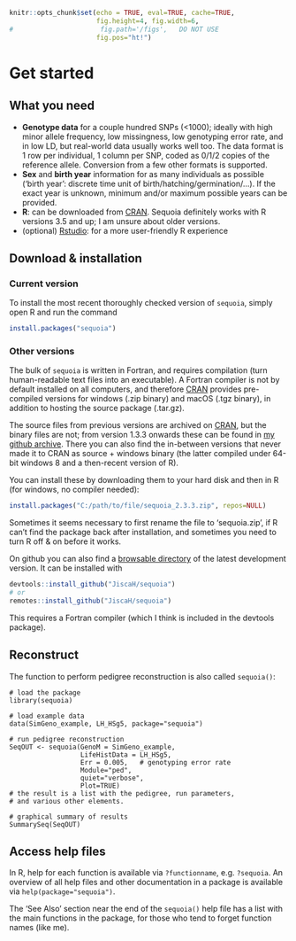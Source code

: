 ```r
knitr::opts_chunk$set(echo = TRUE, eval=TRUE, cache=TRUE,
                      fig.height=4, fig.width=6, 
#                      fig.path='/figs',   DO NOT USE
                      fig.pos="ht!")
```

# Get started


## What you need
- **Genotype data** for a couple hundred SNPs (<1000); ideally with high minor allele frequency, low missingness, low genotyping error rate, and in low LD, but real-world data usually works well too. The data format is 1 row per individual, 1 column per SNP, coded as 0/1/2 copies of the reference allele. Conversion from a few other formats is supported.
- **Sex** and **birth year** information for as many individuals as possible ('birth year': discrete time unit of birth/hatching/germination/...). If the exact year is unknown, minimum and/or maximum possible years can be provided.
- **R**: can be downloaded from [CRAN](https://cran.r-project.org/). Sequoia definitely works with R versions 3.5 and up; I am unsure about older versions. 
- (optional) [Rstudio](https://rstudio.com/products/rstudio/): for a more user-friendly R experience


## Download & installation

### Current version
To install the most recent thoroughly checked version of `sequoia`, simply open R and run the command 
```r
install.packages("sequoia") 
```


### Other versions
The bulk of `sequoia` is written in Fortran, and requires compilation (turn human-readable text files into an executable). A Fortran compiler is not by default installed on all computers, and therefore [CRAN](https://CRAN.R-project.org/package=sequoia) provides pre-compiled versions for windows (.zip binary) and macOS (.tgz binary), in addition to hosting the source package (.tar.gz).  

The source files from previous versions are archived on [CRAN](https://cran.r-project.org/src/contrib/Archive/sequoia/), but the binary files are not; from version 1.3.3 onwards these can be found in [my github archive](https://github.com/JiscaH/sequoia_archives). There you can also find the in-between versions that never made it to CRAN as source + windows binary (the latter compiled under 64-bit windows 8 and a then-recent version of R). 

You can install these by downloading them to your hard disk and then in R (for windows, no compiler needed):
```r
install.packages("C:/path/to/file/sequoia_2.3.3.zip", repos=NULL)
```
Sometimes it seems necessary to first rename the file to 'sequoia.zip', if R can't find the package back after installation, and sometimes you need to turn R off & on before it works. 

On github you can also find a [browsable directory](https://github.com/JiscaH/sequoia) of the latest development version. It can be installed with   
```r
devtools::install_github("JiscaH/sequoia")
# or
remotes::install_github("JiscaH/sequoia")
```
This requires a Fortran compiler (which I think is included in the devtools package). 



## Reconstruct
The function to perform pedigree reconstruction is also called `sequoia()`:
```
# load the package
library(sequoia)  

# load example data 
data(SimGeno_example, LH_HSg5, package="sequoia")  

# run pedigree reconstruction
SeqOUT <- sequoia(GenoM = SimGeno_example, 
                  LifeHistData = LH_HSg5, 
                  Err = 0.005,   # genotyping error rate
                  Module="ped", 
                  quiet="verbose", 
                  Plot=TRUE)
# the result is a list with the pedigree, run parameters, 
# and various other elements.                 

# graphical summary of results
SummarySeq(SeqOUT)
```


## Access help files
In R, help for each function is available via `?functionname`, e.g. `?sequoia`. An overview of all help files and other documentation in a package is available via `help(package="sequoia")`.

The 'See Also' section near the end of the `sequoia()` help file has a list with the main functions in the package, for those who tend to forget function names (like me).

